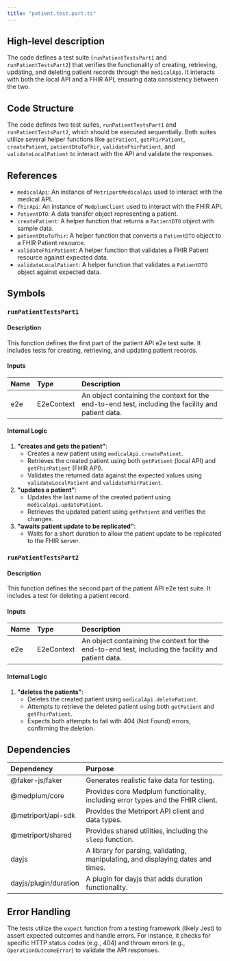 ```yaml
---
title: "patient.test.part.ts"
---
```


## High-level description
The code defines a test suite (`runPatientTestsPart1` and `runPatientTestsPart2`) that verifies the functionality of creating, retrieving, updating, and deleting patient records through the `medicalApi`. It interacts with both the local API and a FHIR API, ensuring data consistency between the two.

## Code Structure
The code defines two test suites, `runPatientTestsPart1` and `runPatientTestsPart2`, which should be executed sequentially. Both suites utilize several helper functions like `getPatient`, `getFhirPatient`, `createPatient`, `patientDtoToFhir`, `validateFhirPatient`, and `validateLocalPatient` to interact with the API and validate the responses.

## References
- `medicalApi`: An instance of `MetriportMedicalApi` used to interact with the medical API.
- `fhirApi`: An instance of `MedplumClient` used to interact with the FHIR API.
- `PatientDTO`: A data transfer object representing a patient.
- `createPatient`: A helper function that returns a `PatientDTO` object with sample data.
- `patientDtoToFhir`: A helper function that converts a `PatientDTO` object to a FHIR Patient resource.
- `validateFhirPatient`: A helper function that validates a FHIR Patient resource against expected data.
- `validateLocalPatient`: A helper function that validates a `PatientDTO` object against expected data.

## Symbols

### `runPatientTestsPart1`
#### Description
This function defines the first part of the patient API e2e test suite. It includes tests for creating, retrieving, and updating patient records.

#### Inputs
| Name | Type | Description |
|:-----|:-----|:------------|
| e2e | E2eContext | An object containing the context for the end-to-end test, including the facility and patient data. |

#### Internal Logic
1. **"creates and gets the patient"**:
    - Creates a new patient using `medicalApi.createPatient`.
    - Retrieves the created patient using both `getPatient` (local API) and `getFhirPatient` (FHIR API).
    - Validates the returned data against the expected values using `validateLocalPatient` and `validateFhirPatient`.
2. **"updates a patient"**:
    - Updates the last name of the created patient using `medicalApi.updatePatient`.
    - Retrieves the updated patient using `getPatient` and verifies the changes.
3. **"awaits patient update to be replicated"**:
    - Waits for a short duration to allow the patient update to be replicated to the FHIR server.

### `runPatientTestsPart2`
#### Description
This function defines the second part of the patient API e2e test suite. It includes a test for deleting a patient record.

#### Inputs
| Name | Type | Description |
|:-----|:-----|:------------|
| e2e | E2eContext | An object containing the context for the end-to-end test, including the facility and patient data. |

#### Internal Logic
1. **"deletes the patients"**:
    - Deletes the created patient using `medicalApi.deletePatient`.
    - Attempts to retrieve the deleted patient using both `getPatient` and `getFhirPatient`.
    - Expects both attempts to fail with 404 (Not Found) errors, confirming the deletion.

## Dependencies
| Dependency | Purpose |
|:-----------|:--------|
| @faker-js/faker | Generates realistic fake data for testing. |
| @medplum/core | Provides core Medplum functionality, including error types and the FHIR client. |
| @metriport/api-sdk | Provides the Metriport API client and data types. |
| @metriport/shared | Provides shared utilities, including the `sleep` function. |
| dayjs | A library for parsing, validating, manipulating, and displaying dates and times. |
| dayjs/plugin/duration | A plugin for dayjs that adds duration functionality. |

## Error Handling
The tests utilize the `expect` function from a testing framework (likely Jest) to assert expected outcomes and handle errors. For instance, it checks for specific HTTP status codes (e.g., 404) and thrown errors (e.g., `OperationOutcomeError`) to validate the API responses.
